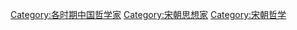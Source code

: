 [[Category:各时期中国哲学家|Category:各时期中国哲学家]]
[[Category:宋朝思想家|Category:宋朝思想家]]
[[Category:宋朝哲学|Category:宋朝哲学]]